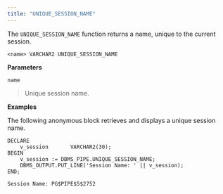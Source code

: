 ```yaml
---
title: "UNIQUE_SESSION_NAME"
---
```


The `UNIQUE_SESSION_NAME` function returns a name, unique to the current session.

```text
<name> VARCHAR2 UNIQUE_SESSION_NAME
```

**Parameters**

`name`

> Unique session name.

**Examples**

The following anonymous block retrieves and displays a unique session name.

```text
DECLARE
    v_session       VARCHAR2(30);
BEGIN
    v_session := DBMS_PIPE.UNIQUE_SESSION_NAME;
    DBMS_OUTPUT.PUT_LINE('Session Name: ' || v_session);
END;

Session Name: PG$PIPE$5$2752
```

